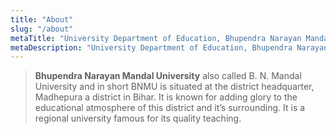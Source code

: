 ```yaml
---
title: "About"
slug: "/about"
metaTitle: "University Department of Education, Bhupendra Narayan Mandal University"
metaDescription: "University Department of Education, Bhupendra Narayan Mandal University, Madhepura (Bihar)."
---
```


>**Bhupendra Narayan Mandal University** also called B. N. Mandal University and in short BNMU is situated at the district headquarter, Madhepura a district in Bihar. It is known for adding glory to the educational atmosphere of this district and it’s surrounding. It is a regional university famous for its quality teaching.
<br /> 

